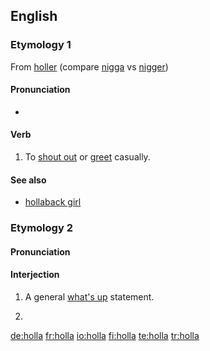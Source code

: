 {{also|höllä}}
==English==

===Etymology 1===
From [[holler]] (compare [[nigga]] vs [[nigger]])

====Pronunciation====
* {{a|UK}} {{IPA|/hɒlə/}} {{SAMPA|/hQl@/}}

====Verb====
{{en-verb}}

# To [[shout out]] or [[greet]] casually.

====See also====
* [[hollaback girl]]

===Etymology 2===
{{etystub}}

====Pronunciation====
{{rfp|Are these two senses pronounced differently}}

====Interjection====
{{en-intj}}

# {{colloquial}} A general [[what's up]] statement.
# {{alternative spelling of|[[hola]]}}

[[de:holla]]
[[fr:holla]]
[[io:holla]]
[[fi:holla]]
[[te:holla]]
[[tr:holla]]